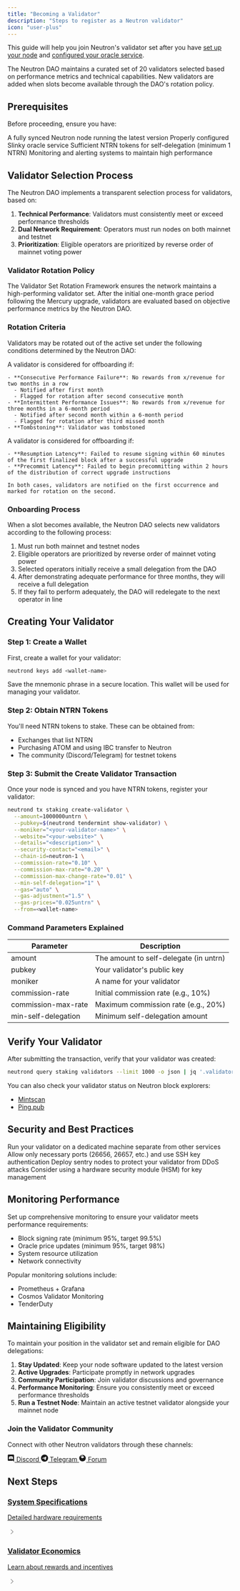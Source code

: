 ```yaml
---
title: "Becoming a Validator"
description: "Steps to register as a Neutron validator"
icon: "user-plus"
---
```


This guide will help you join Neutron's validator set after you have [set up your node](/validators/running-a-node) and [configured your oracle service](/validators/oracle-setup).

<Note>
  The Neutron DAO maintains a curated set of 20 validators selected based on performance metrics and technical capabilities. New validators are added when slots become available through the DAO's rotation policy.
</Note>

## Prerequisites

Before proceeding, ensure you have:

<CheckboxGroup>
  <Checkbox title="Full Node Setup">
    A fully synced Neutron node running the latest version
  </Checkbox>
  <Checkbox title="Oracle Configuration">
    Properly configured Slinky oracle service
  </Checkbox>
  <Checkbox title="NTRN Tokens">
    Sufficient NTRN tokens for self-delegation (minimum 1 NTRN)
  </Checkbox>
  <Checkbox title="Monitoring">
    Monitoring and alerting systems to maintain high performance
  </Checkbox>
</CheckboxGroup>

## Validator Selection Process

The Neutron DAO implements a transparent selection process for validators, based on:

1. **Technical Performance**: Validators must consistently meet or exceed performance thresholds
2. **Dual Network Requirement**: Operators must run nodes on both mainnet and testnet
3. **Prioritization**: Eligible operators are prioritized by reverse order of mainnet voting power

<div className="my-6 p-4 border-l-4 border-blue-500 bg-blue-50 dark:bg-blue-900 dark:bg-opacity-20">
  <h3 className="text-lg font-medium mb-2">Validator Rotation Policy</h3>
  <p>The Validator Set Rotation Framework ensures the network maintains a high-performing validator set. After the initial one-month grace period following the Mercury upgrade, validators are evaluated based on objective performance metrics by the Neutron DAO.</p>
</div>

### Rotation Criteria

Validators may be rotated out of the active set under the following conditions determined by the Neutron DAO:

<AccordionGroup>
  <Accordion title="Performance-Based Offboarding">
    A validator is considered for offboarding if:
    
    - **Consecutive Performance Failure**: No rewards from x/revenue for two months in a row
      - Notified after first month
      - Flagged for rotation after second consecutive month
    - **Intermittent Performance Issues**: No rewards from x/revenue for three months in a 6-month period
      - Notified after second month within a 6-month period
      - Flagged for rotation after third missed month
    - **Tombstoning**: Validator was tombstoned
  </Accordion>
  <Accordion title="Downtime-Based Offboarding">
    A validator is considered for offboarding if:
    
    - **Resumption Latency**: Failed to resume signing within 60 minutes of the first finalized block after a successful upgrade
    - **Precommit Latency**: Failed to begin precommitting within 2 hours of the distribution of correct upgrade instructions
    
    In both cases, validators are notified on the first occurrence and marked for rotation on the second.
  </Accordion>
</AccordionGroup>

### Onboarding Process

When a slot becomes available, the Neutron DAO selects new validators according to the following process:

1. Must run both mainnet and testnet nodes
2. Eligible operators are prioritized by reverse order of mainnet voting power 
3. Selected operators initially receive a small delegation from the DAO
4. After demonstrating adequate performance for three months, they will receive a full delegation
5. If they fail to perform adequately, the DAO will redelegate to the next operator in line

## Creating Your Validator

### Step 1: Create a Wallet

First, create a wallet for your validator:

```bash
neutrond keys add <wallet-name>
```

Save the mnemonic phrase in a secure location. This wallet will be used for managing your validator.

### Step 2: Obtain NTRN Tokens

You'll need NTRN tokens to stake. These can be obtained from:

- Exchanges that list NTRN
- Purchasing ATOM and using IBC transfer to Neutron
- The community (Discord/Telegram) for testnet tokens

### Step 3: Submit the Create Validator Transaction

Once your node is synced and you have NTRN tokens, register your validator:

```bash
neutrond tx staking create-validator \
  --amount=1000000untrn \
  --pubkey=$(neutrond tendermint show-validator) \
  --moniker="<your-validator-name>" \
  --website="<your-website>" \
  --details="<description>" \
  --security-contact="<email>" \
  --chain-id=neutron-1 \
  --commission-rate="0.10" \
  --commission-max-rate="0.20" \
  --commission-max-change-rate="0.01" \
  --min-self-delegation="1" \
  --gas="auto" \
  --gas-adjustment="1.5" \
  --gas-prices="0.025untrn" \
  --from=<wallet-name>
```

### Command Parameters Explained

<div className="overflow-x-auto">
  <table className="min-w-full divide-y divide-gray-200 dark:divide-gray-700">
    <thead>
      <tr className="bg-gray-50 dark:bg-gray-800">
        <th className="px-4 py-2 text-left text-xs font-medium text-gray-500 dark:text-gray-300 uppercase tracking-wider">Parameter</th>
        <th className="px-4 py-2 text-left text-xs font-medium text-gray-500 dark:text-gray-300 uppercase tracking-wider">Description</th>
      </tr>
    </thead>
    <tbody className="bg-white dark:bg-gray-900 divide-y divide-gray-200 dark:divide-gray-700">
      <tr>
        <td className="px-4 py-2 text-sm">amount</td>
        <td className="px-4 py-2 text-sm">The amount to self-delegate (in untrn)</td>
      </tr>
      <tr>
        <td className="px-4 py-2 text-sm">pubkey</td>
        <td className="px-4 py-2 text-sm">Your validator's public key</td>
      </tr>
      <tr>
        <td className="px-4 py-2 text-sm">moniker</td>
        <td className="px-4 py-2 text-sm">A name for your validator</td>
      </tr>
      <tr>
        <td className="px-4 py-2 text-sm">commission-rate</td>
        <td className="px-4 py-2 text-sm">Initial commission rate (e.g., 10%)</td>
      </tr>
      <tr>
        <td className="px-4 py-2 text-sm">commission-max-rate</td>
        <td className="px-4 py-2 text-sm">Maximum commission rate (e.g., 20%)</td>
      </tr>
      <tr>
        <td className="px-4 py-2 text-sm">min-self-delegation</td>
        <td className="px-4 py-2 text-sm">Minimum self-delegation amount</td>
      </tr>
    </tbody>
  </table>
</div>

## Verify Your Validator

After submitting the transaction, verify that your validator was created:

```bash
neutrond query staking validators --limit 1000 -o json | jq '.validators[] | select(.description.moniker=="<your-validator-name>")'
```

You can also check your validator status on Neutron block explorers:

- [Mintscan](https://www.mintscan.io/neutron)
- [Ping.pub](https://ping.pub/neutron)

## Security and Best Practices

<CardGroup cols={2}>
  <Card title="Dedicated Machine" icon="server" iconType="duotone">
    Run your validator on a dedicated machine separate from other services
  </Card>
  <Card title="Firewall Configuration" icon="shield-check" iconType="duotone">
    Allow only necessary ports (26656, 26657, etc.) and use SSH key authentication
  </Card>
  <Card title="Sentry Architecture" icon="network-wired" iconType="duotone">
    Deploy sentry nodes to protect your validator from DDoS attacks
  </Card>
  <Card title="Key Management" icon="key" iconType="duotone">
    Consider using a hardware security module (HSM) for key management
  </Card>
</CardGroup>

## Monitoring Performance

Set up comprehensive monitoring to ensure your validator meets performance requirements:

- Block signing rate (minimum 95%, target 99.5%)
- Oracle price updates (minimum 95%, target 98%)
- System resource utilization
- Network connectivity

Popular monitoring solutions include:

- Prometheus + Grafana
- Cosmos Validator Monitoring
- TenderDuty

## Maintaining Eligibility

To maintain your position in the validator set and remain eligible for DAO delegations:

1. **Stay Updated**: Keep your node software updated to the latest version
2. **Active Upgrades**: Participate promptly in network upgrades
3. **Community Participation**: Join validator discussions and governance
4. **Performance Monitoring**: Ensure you consistently meet or exceed performance thresholds
5. **Run a Testnet Node**: Maintain an active testnet validator alongside your mainnet node

<div className="p-4 bg-gradient-to-r from-purple-100 to-blue-100 dark:from-purple-900 dark:from-opacity-30 dark:to-blue-900 dark:to-opacity-30 rounded-lg my-6">
  <h3 className="text-lg font-medium mb-2">Join the Validator Community</h3>
  <p>Connect with other Neutron validators through these channels:</p>
  <div className="flex flex-wrap gap-3 mt-3">
    <a href="https://discord.com/invite/bzPBzbDvWC" className="flex items-center gap-2 px-3 py-1 bg-white dark:bg-opacity-10 dark:bg-white rounded-full text-sm hover:bg-opacity-90">
      <svg viewBox="0 0 24 24" height="16" width="16" fill="currentColor"><path d="M19.54 0c1.356 0 2.46 1.104 2.46 2.472v21.528l-2.58-2.28-1.452-1.344-1.536-1.428.636 2.22h-13.608c-1.356 0-2.46-1.104-2.46-2.472v-16.224c0-1.368 1.104-2.472 2.46-2.472h16.08zm-4.632 15.672c2.652-.084 3.672-1.824 3.672-1.824 0-3.864-1.728-6.996-1.728-6.996-1.728-1.296-3.372-1.26-3.372-1.26l-.168.192c2.04.624 2.988 1.524 2.988 1.524-1.248-.684-2.472-1.02-3.612-1.152-.864-.096-1.692-.072-2.424.024l-.204.024c-.42.036-1.44.192-2.724.756-.444.204-.708.348-.708.348s.996-.948 3.156-1.572l-.12-.144s-1.644-.036-3.372 1.26c0 0-1.728 3.132-1.728 6.996 0 0 1.008 1.74 3.66 1.824 0 0 .444-.54.804-.996-1.524-.456-2.1-1.416-2.1-1.416l.336.204.048.036.047.027.014.006.047.027c.3.168.6.3.876.408.492.192 1.08.384 1.764.516.9.168 1.956.228 3.108.012.564-.096 1.14-.264 1.74-.516.42-.156.888-.384 1.38-.708 0 0-.6.984-2.172 1.428.36.456.792.972.792.972zm-5.58-5.604c-.684 0-1.224.6-1.224 1.332 0 .732.552 1.332 1.224 1.332.684 0 1.224-.6 1.224-1.332.012-.732-.54-1.332-1.224-1.332zm4.38 0c-.684 0-1.224.6-1.224 1.332 0 .732.552 1.332 1.224 1.332.684 0 1.224-.6 1.224-1.332 0-.732-.54-1.332-1.224-1.332z"></path></svg>
      Discord
    </a>
    <a href="https://t.me/neutron_community" className="flex items-center gap-2 px-3 py-1 bg-white dark:bg-opacity-10 dark:bg-white rounded-full text-sm hover:bg-opacity-90">
      <svg viewBox="0 0 24 24" height="16" width="16" fill="currentColor"><path d="M11.944 0A12 12 0 0 0 0 12a12 12 0 0 0 12 12 12 12 0 0 0 12-12A12 12 0 0 0 12 0a12 12 0 0 0-.056 0zm4.962 7.224c.1-.002.321.023.465.14a.506.506 0 0 1 .171.325c.016.093.036.306.02.472-.18 1.898-.962 6.502-1.36 8.627-.168.9-.499 1.201-.82 1.23-.696.065-1.225-.46-1.9-.902-1.056-.693-1.653-1.124-2.678-1.8-1.185-.78-.417-1.21.258-1.91.177-.184 3.247-2.977 3.307-3.23.007-.032.014-.15-.056-.212s-.174-.041-.249-.024c-.106.024-1.793 1.14-5.061 3.345-.48.33-.913.49-1.302.48-.428-.008-1.252-.241-1.865-.44-.752-.245-1.349-.374-1.297-.789.027-.216.325-.437.893-.663 3.498-1.524 5.83-2.529 6.998-3.014 3.332-1.386 4.025-1.627 4.476-1.635z"></path></svg>
      Telegram
    </a>
    <a href="https://forum.neutron.org" className="flex items-center gap-2 px-3 py-1 bg-white dark:bg-opacity-10 dark:bg-white rounded-full text-sm hover:bg-opacity-90">
      <svg viewBox="0 0 24 24" height="16" width="16" fill="currentColor"><path d="M12 1C5.925 1 1 5.925 1 12s4.925 11 11 11 11-4.925 11-11S18.075 1 12 1zm4.819 7.025a.656.656 0 0 1 .644.485.656.656 0 0 1-.4.763c-.644.312-.656 1.312-.668 1.387-.012.1-.069.188-.163.25a.39.39 0 0 1-.281.063c-.594-.1-3.544-.531-4.956 1.887a.4.4 0 0 1-.344.194h-.056a.419.419 0 0 1-.35-.256c-.625-1.5-2.2-3.525-3.544-3.719a.457.457 0 0 1-.312-.206.35.35 0 0 1-.037-.356c.169-.387.387-1.213-.044-1.544a.656.656 0 0 1-.106-.856.694.694 0 0 1 .781-.25c.65.206 3.719 1.175 3.938 1.219.531.094 1.35-.775 1.512-.912.169-.156.369-.563 0-.844-.656-.512-2.594-1.1-3.319-1.35-.75-.256-1.331.506-1.419.625a.694.694 0 0 1-.937.063.663.663 0 0 1-.05-.938c.581-.706 1.594-1.225 2.844-.931 1.294.312 3.506.869 4.512 1.362.519.25.894.519.725 1.094-.144.481-.556.831-.85.987-.194.106-.275.344-.181.531.075.156.225.25.4.25.163 0 2.031-.031 2.819 1.35.05.094.131.156.231.194.087.031.194.031.275-.006a.413.413 0 0 0 .225-.431c-.119-.856-.031-2.619 1.694-3.256a.672.672 0 0 1 .275-.5zm-9.35 1.475c-.344-.063-.688.231-.694.587-.044 2.294-.519 8.113 5.906 8.756a.514.514 0 0 0 .494-.225.493.493 0 0 0 .075-.525c-.069-.175-.144-.35-.213-.525a.932.932 0 0 0-.55-.55c-3.656-.825-3.669-5.1-3.612-6.944a.637.637 0 0 0-.162-.437.662.662 0 0 0-.244-.137zm7.775 6.919c.113.45.225.894.338 1.344.05.212.194.387.388.475.225.094 2.819.587 3.294 2.269a.35.35 0 0 0 .313.25h.037a.343.343 0 0 0 .313-.369c-.188-2.4-2.485-3.506-3.781-3.931-.325-.106-.669.119-.756.45a.637.637 0 0 0-.146.512z"></path></svg>
      Forum
    </a>
  </div>
</div>

## Next Steps

<div className="mt-8 grid grid-cols-1 md:grid-cols-2 gap-4">
  <a href="/validators/technical/system-specs" className="px-6 py-3 bg-primary bg-opacity-10 hover:bg-opacity-20 rounded-lg flex items-center justify-between">
    <div>
      <h3 className="font-medium">System Specifications</h3>
      <p className="text-sm">Detailed hardware requirements</p>
    </div>
    <svg width="20" height="20" viewBox="0 0 24 24" fill="none" xmlns="http://www.w3.org/2000/svg">
      <path d="M9 18L15 12L9 6" stroke="currentColor" strokeWidth="2" strokeLinecap="round" strokeLinejoin="round"/>
    </svg>
  </a>
  <a href="/validators/economics/validator-incentives" className="px-6 py-3 bg-primary bg-opacity-10 hover:bg-opacity-20 rounded-lg flex items-center justify-between">
    <div>
      <h3 className="font-medium">Validator Economics</h3>
      <p className="text-sm">Learn about rewards and incentives</p>
    </div>
    <svg width="20" height="20" viewBox="0 0 24 24" fill="none" xmlns="http://www.w3.org/2000/svg">
      <path d="M9 18L15 12L9 6" stroke="currentColor" strokeWidth="2" strokeLinecap="round" strokeLinejoin="round"/>
    </svg>
  </a>
</div> 